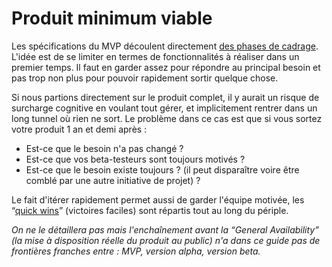 # Produit minimum viable

Les spécifications du MVP découlent directement [des phases de cadrage](prototyping/scope.mdx). L'idée est de se limiter en termes de fonctionnalités à réaliser dans un premier temps. Il faut en garder assez pour répondre au principal besoin et pas trop non plus pour pouvoir rapidement sortir quelque chose.

Si nous partions directement sur le produit complet, il y aurait un risque de surcharge cognitive en voulant tout gérer, et implicitement rentrer dans un long tunnel où rien ne sort. Le problème dans ce cas est que si vous sortez votre produit 1 an et demi après :

- Est-ce que le besoin n'a pas changé ?
- Est-ce que vos beta-testeurs sont toujours motivés ?
- Est-ce que le besoin existe toujours ? (il peut disparaître voire être comblé par une autre initiative de projet) ?

Le fait d'itérer rapidement permet aussi de garder l'équipe motivée, les “[quick wins](https://fr.wiktionary.org/wiki/quick_win)” (victoires faciles) sont répartis tout au long du périple.

_On ne le détaillera pas mais l'enchaînement avant la “General Availability” (la mise à disposition réelle du produit au public) n'a dans ce guide pas de frontières franches entre : MVP, version alpha, version beta._
